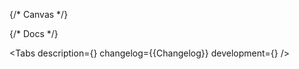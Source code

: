 

<Meta title='Deprecated components/DateInput' component={DateInput} id='DateInput' />

{/* Canvas */}

<Story name='DateInput'>
    <DateInput
        block={boolean('block', false)}
        size={select('size', ['s', 'm', 'l', 'xl'], 's')}
        error={text('error', '')}
        hint={text('hint', '')}
        label={text('label', '')}
    />
</Story>

{/* Docs */}

<ComponentHeader
    name='DateInput'
    version={packageJson.version}
    package='@alfalab/core-components/date-input'
    design='https://www.figma.com/file/cdNnkh2QdxuvYLrBm4cubM/Web-%3A%3A-Core-Default-Components?node-id=55547%3A52787'
    children='Поле для указания даты.'
/>

<Tabs
    description={<Description />}
    changelog={<Markdown>{Changelog}</Markdown>}
    development={<Development />}
/>
